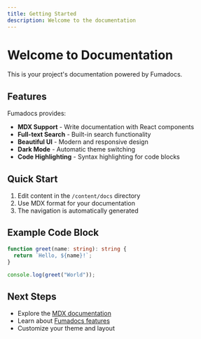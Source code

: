 ```yaml
---
title: Getting Started
description: Welcome to the documentation
---
```


# Welcome to Documentation

This is your project's documentation powered by Fumadocs.

## Features

Fumadocs provides:

- **MDX Support** - Write documentation with React components
- **Full-text Search** - Built-in search functionality
- **Beautiful UI** - Modern and responsive design
- **Dark Mode** - Automatic theme switching
- **Code Highlighting** - Syntax highlighting for code blocks

## Quick Start

1. Edit content in the `/content/docs` directory
2. Use MDX format for your documentation
3. The navigation is automatically generated

## Example Code Block

```typescript
function greet(name: string): string {
  return `Hello, ${name}!`;
}

console.log(greet("World"));
```

## Next Steps

- Explore the [MDX documentation](https://mdxjs.com/)
- Learn about [Fumadocs features](https://fumadocs.dev)
- Customize your theme and layout